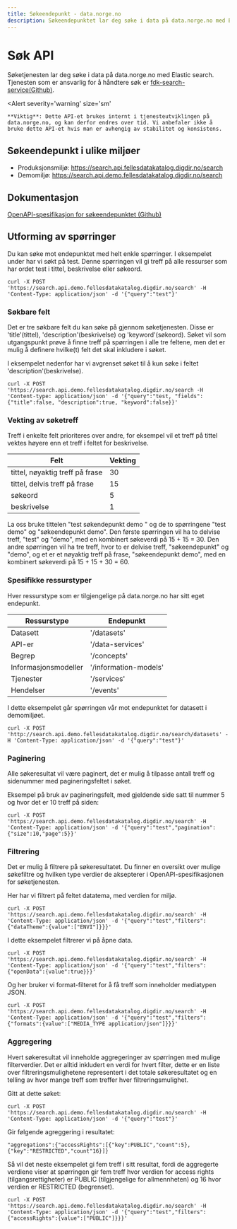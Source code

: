 ```yaml
---
title: Søkeendepunkt - data.norge.no
description: Søkeendepunktet lar deg søke i data på data.norge.no med Elastic search.
---
```


# Søk API

<Ingress size='xs'>Søketjenesten lar deg søke i data på data.norge.no med Elastic search. 
Tjenesten som er ansvarlig for å håndtere søk er [fdk-search-service(Github)](https://github.com/Informasjonsforvaltning/fdk-search-service).</Ingress>

<Alert
    severity='warning'
    size='sm'
>
    **Viktig**: Dette API-et brukes internt i tjenesteutviklingen på data.norge.no, og kan derfor endres over tid. Vi anbefaler ikke å bruke dette API-et hvis man er avhengig av stabilitet og konsistens.
</Alert> 

## Søkeendepunkt i ulike miljøer

* Produksjonsmiljø: https://search.api.fellesdatakatalog.digdir.no/search 
* Demomiljø:  https://search.api.demo.fellesdatakatalog.digdir.no/search

## Dokumentasjon

[OpenAPI-spesifikasjon for søkeendepunktet (Github)](https://raw.githubusercontent.com/Informasjonsforvaltning/fdk-search-service/main/openapi.yaml) 

## Utforming av spørringer

Du kan søke mot endepunktet med helt enkle spørringer. I eksempelet under har vi søkt på test. Denne spørringen vil gi treff på alle ressurser som har ordet test i tittel, beskrivelse eller søkeord. 
```Shell
curl -X POST 'https://search.api.demo.fellesdatakatalog.digdir.no/search' -H 'Content-Type: application/json' -d '{"query":"test"}'
```

### Søkbare felt

Det er tre søkbare felt du kan søke på gjennom søketjenesten. Disse er 'title'(tittel), 'description'(beskrivelse) og 'keyword'(søkeord). 
Søket vil som utgangspunkt prøve å finne treff på spørringen i alle tre feltene, men det er mulig å definere hvilke(t) felt det skal inkludere i søket. 

I eksempelet nedenfor har vi avgrenset søket til å kun søke i feltet 'description'(beskrivelse).

```Shell
curl -X POST 'https://search.api.demo.fellesdatakatalog.digdir.no/search -H 'Content-type: application/json' -d '{"query":"test, "fields": {"title":false, "description":true, "keyword":false}}'
```

### Vekting av søketreff

Treff i enkelte felt prioriteres over andre, for eksempel vil et treff på tittel vektes høyere enn et treff i feltet for beskrivelse. 

| Felt | Vekting |
| ----- | ----- | 
| tittel, nøyaktig treff på frase | 30 |
| tittel, delvis treff på frase | 15 |
| søkeord | 5 | 
| beskrivelse | 1 |

La oss bruke tittelen "test søkendepunkt demo " og de to spørringene "test demo" og "søkeendepunkt demo". Den første spørringen vil ha to delvise treff, "test" og "demo", med en kombinert søkeverdi på 15 + 15 = 30. 
Den andre spørringen vil ha tre treff, hvor to er delvise treff, "søkeendepunkt" og "demo", og et er et nøyaktig treff på frase, "søkeendepunkt demo", med en kombinert søkeverdi på 15 + 15 + 30 = 60. 

### Spesifikke ressurstyper

Hver ressurstype som er tilgjengelige på data.norge.no har sitt eget endepunkt.

| Ressurstype | Endepunkt |
| ----- | ----- | 
| Datasett | '/datasets' |
| API-er | '/data-services' |
| Begrep | '/concepts' | 
| Informasjonsmodeller | '/information-models' |
| Tjenester | '/services' |
| Hendelser | '/events' | 

I dette eksempelet går spørringen vår mot endepunktet for datasett i demomiljøet.
```Shell
curl -X POST 'http://search.api.demo.fellesdatakatalog.digdir.no/search/datasets' -H 'Content-Type: application/json' -d '{"query":"test"}'
```

### Paginering
Alle søkeresultat vil være paginert, det er mulig å tilpasse antall treff og sidenummer med pagineringsfeltet i søket. 

Eksempel på bruk av pagineringsfelt, med gjeldende side satt til nummer 5 og hvor det er 10 treff på siden: 
```Shell
curl -X POST 'https://search.api.demo.fellesdatakatalog.digdir.no/search' -H 'Content-Type: application/json' -d '{"query":"test","pagination":{"size":10,"page":5}}'
```

### Filtrering

Det er mulig å filtrere på søkeresultatet. Du finner en oversikt over mulige søkefiltre og hvilken type verdier de aksepterer i OpenAPI-spesifikasjonen for søketjenesten.

Her har vi filtrert på feltet datatema, med verdien for miljø. 
```Shell
curl -X POST 'https://search.api.demo.fellesdatakatalog.digdir.no/search' -H 'Content-Type: application/json' -d '{"query":"test","filters":{"dataTheme":{value":["ENVI"]}}}'
```

I dette eksempelet filtrerer vi på åpne data. 
```Shell
curl -X POST 'https://search.api.demo.fellesdatakatalog.digdir.no/search' -H 'Content-Type: application/json' -d '{"query":"test","filters":{"openData":{value":true}}}'
```

Og her bruker vi format-filteret for å få treff som inneholder mediatypen JSON. 
```Shell
curl -X POST 'https://search.api.demo.fellesdatakatalog.digdir.no/search' -H 'Content-Type: application/json' -d '{"query":"test","filters":{"formats":{value":["MEDIA_TYPE application/json"]}}}'
```

### Aggregering

Hvert søkeresultat vil inneholde aggregeringer av spørringen med mulige filterverdier. Det er alltid inkludert en verdi for hvert filter, 
dette er en liste over filtreringsmulighetene representert i det totale søkeresultatet og en telling av hvor mange treff som treffer hver filtreringsmulighet.

Gitt at dette søket: 
```Shell
curl -X POST 'https://search.api.demo.fellesdatakatalog.digdir.no/search' -H 'Content-Type: application/json' -d '{"query":"test"}'
```

Gir følgende agreggering i resultatet: 
```
"aggregations":{"accessRights":[{"key":PUBLIC","count":5},{"key":"RESTRICTED","count"16}]}
```

Så vil det neste eksempelet gi fem treff i sitt resultat, fordi de aggregerte verdiene viser at spørringen gir fem treff hvor verdien for access rights (tilgangsrettigheter) er PUBLIC (tilgjengelige for allmennheten)
og 16 hvor verdien er RESTRICTED (begrenset). 
```Shell
curl -X POST 'https://search.api.demo.fellesdatakatalog.digdir.no/search' -H 'Content-Type: application/json' -d '{"query":"test","filters":{"accessRights":{value":["PUBLIC"]}}}'
```